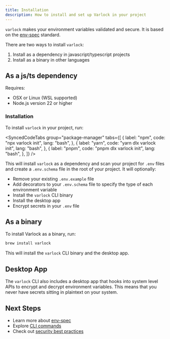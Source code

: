 ```yaml
---
title: Installation
description: How to install and set up Varlock in your project
---
```



`varlock` makes your environment variables validated and secure. It is based on the [env-spec](https://github.com/dmno-dev/env-spec) standard.

There are two ways to install `varlock`:

1. Install as a dependency in javascript/typescript projects
2. Install as a binary in other languages

## As a js/ts dependency

Requires:

- OSX or Linux (WSL supported)
- Node.js version 22 or higher

### Installation

To install `varlock` in your project, run:

<SyncedCodeTabs
  group="package-manager"
  tabs={[
    {
      label: "npm",
      code: "npx varlock init",
      lang: "bash",
    },
    {
      label: "yarn",
      code: "yarn dlx varlock init",
      lang: "bash",
    },
    {
      label: "pnpm",
      code: "pnpm dlx varlock init",
      lang: "bash",
    },
  ]}
/>

This will install `varlock` as a dependency and scan your project for `.env` files and create a `.env.schema` file in the root of your project. It will optionally:
- Remove your existing `.env.example` file
- Add decorators to your `.env.schema` file to specify the type of each environment variable
- Install the `varlock` CLI binary
- Install the desktop app
- Encrypt secrets in your `.env` file

## As a binary

To install Varlock as a binary, run:

```bash
brew install varlock
```

This will install the `varlock` CLI binary and the desktop app.
## Desktop App

The `varlock` CLI also includes a desktop app that hooks into system level APIs to encrypt and decrypt environment variables. This means that you never have secrets sitting in plaintext on your system.

## Next Steps

- Learn more about [env-spec](/docs/getting-started/about-env-spec)
- Explore [CLI commands](/docs/reference/cli-commands)
- Check out [security best practices](/docs/guides/security) 
